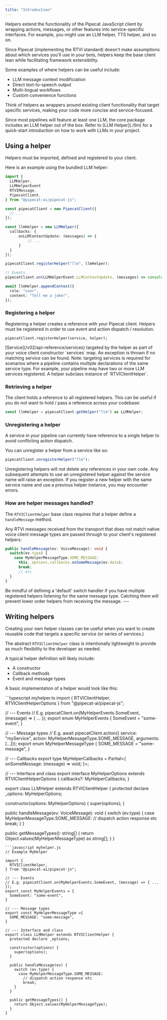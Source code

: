 ```yaml
---
title: "Introduction"
---
```


Helpers extend the functionality of the Pipecat JavaScript client by wrapping actions, messages, or other features into service-specific interfaces. For example, you might use an LLM helper, TTS helper, and so on.

Since Pipecat (implementing the RTVI standard) doesn't make assumptions about which services you'll use in your bots, helpers keep the base client lean while facilitating framework extensibility.

Some examples of where helpers can be useful include:

- LLM message context modificiation
- Direct text-to-speech output
- Multi-lingual workflows
- Custom convenience functions

Think of helpers as wrappers around existing client functionality that target specific services, making your code more concise and service-focused.

<Note>
  Since most pipelines will feature at least one LLM, the core package includes
  an LLM helper out of the box. Refer to [LLM Helper](./llm) for a quick-start
  introduction on how to work with LLMs in your project.
</Note>

## Using a helper

Helpers must be imported, defined and registered to your client.

Here is an example using the bundled LLM helper:

```typescript
import {
  LLMHelper,
  LLMHelperEvent
  RTVIMessage,
  PipecatClient,
} from "@pipecat-ai/pipecat-js";

const pipecatClient = new PipecatClient({
  // ...
});

const llmHelper = new LLMHelper({
  callbacks: {
      onLLMContextUpdate: (messages) => {
          // ...
      }
  }
});

pipecatClient.registerHelper("llm", llmHelper);

// Events
pipecatClient.on(LLMHelperEvent.LLMContextUpdate, (messages) => console.log(messages));

await llmHelper.appendContext({
  role: "user",
  content: "Tell me a joke!",
});
```

### Registering a helper

Registering a helper creates a reference with your Pipecat client. Helpers must be registered in order to use event and action dispatch / resolution.

`pipecatClient.registerHelper(service, helper);`

<ParamField path="service" type="string" required="true">
  [Service](/v02/api-reference/services) targeted by the helper as part of your
  voice client constructor `services` map. An exception is thrown if no matching
  service can be found. Note: targeting services is required for scenarios where
  a pipeline contains multiple declarations of the same service type. For
  example, your pipeline may have two or more LLM services registered.
</ParamField>

<ParamField path="helper" type="RTVIClientHelper" required="true">
  A helper subclass instance of `RTVIClientHelper`.
</ParamField>

### Retrieving a helper

The client holds a reference to all registered helpers. This can be useful if you do not want to hold / pass a reference across your codebase:

```typescript
const llmHelper = pipecatClient.getHelper("llm") as LLMHelper;
```

### Unregistering a helper

A service in your pipeline can currently have reference to a single helper to avoid conflicting action dispatch.

You can unregister a helper from a service like so:

```typescript
pipecatClient.unregisterHelper("llm");
```

<Note>
  Unregistering helpers will not delete any references in your own code. Any
  subsequent attempts to use an unregistered helper against the service name
  will raise an exception. If you register a new helper with the same service
  name and use a previous helper instance, you may encounter errors.
</Note>

### How are helper messages handled?

The `RTVIClientHelper` base class requires that a helper define a `handleMessage` method.

Any RTVI messages received from the transport that does not match native voice client message types are passed through to your client's registered helpers:

```typescript
public handleMessage(ev: VoiceMessage): void {
  switch(ev.type) {
    case MyHelperMessageType.SOME_MESSAGE:
      this._options.callbacks.onSomeMessage(ev.data);
      break;
      // etc
  }
}
```

<Warning>
  Be mindful of defining a 'default' switch handler if you have multiple
  registered helpers listening for the same message type. Catching them will
  prevent lower order helpers from receiving the message.
</Warning>
---

## Writing helpers

Creating your own helper classes can be useful when you want to create reusable code that targets a specific service (or series of services.)

The abstract `RTVIClientHelper` class is intentionally lightweight to provide as much flexibility to the developer as needed.

A typical helper definition will likely include:

- A constructor
- Callback methods
- Event and message types

A basic implementation of a helper would look like this:

<CodeGroup>
```typescript myhelper.ts
import { 
  RTVIClientHelper,
  RTVIClientHelperOptions
} from "@pipecat-ai/pipecat-js";

// --- Events
// E.g. pipecatClient.on(MyHelperEvents.SomeEvent, (message) => { ... });
export enum MyHelperEvents {
SomeEvent = "some-event",
}

// --- Message types
// E.g. await pipecatClient.action({ service: "myService", action: MyHelperMessageType.SOME_MESSAGE, arguments: [...]});
export enum MyHelperMessageType {
SOME_MESSAGE = "some-message",
}

// --- Callbacks
export type MyHelperCallbacks = Partial<{
onSomeMessage: (message) => void;
}>;

// --- Interface and class
export interface MyHelperOptions extends RTVIClientHelperOptions {
callbacks?: MyHelperCallbacks;
}

export class LLMHelper extends RTVIClientHelper {
  protected declare _options: MyHelperOptions;

constructor(options: MyHelperOptions) {
super(options);
}

public handleMessage(ev: VoiceMessage): void {
switch (ev.type) {
case MyHelperMessageType.SOME_MESSAGE:
// dispatch action response etc
break;
}
}

public getMessageTypes(): string[] {
return Object.values(MyHelperMessageType) as string[];
}
}

````
```javascript myhelper.js
// Example MyHelper

import {
  RTVIClientHelper,
} from "@pipecat-ai/pipecat-js";

// --- Events
// E.g. pipecatClient.on(MyHelperEvents.SomeEvent, (message) => { ... });
export const MyHelperEvents = {
  SomeEvent: "some-event",
}

// --- Message types
export const MyHelperMessageType ={
  SOME_MESSAGE: "some-message",
}

// --- Interface and class
export class LLMHelper extends RTVIClientHelper {
  protected declare _options;

  constructor(options) {
    super(options);
  }

  public handleMessage(ev) {
    switch (ev.type) {
      case MyHelperMessageType.SOME_MESSAGE:
        // dispatch action response etc
        break;
    }
  }

  public getMessageTypes() {
    return Object.values(MyHelperMessageType);
  }
}
````

</CodeGroup>
